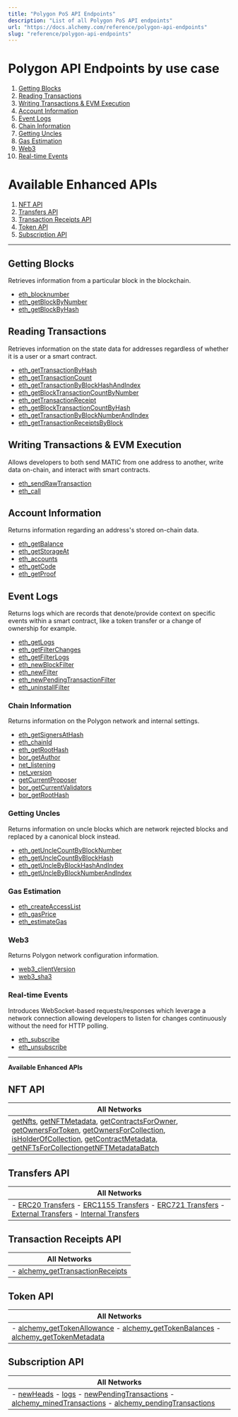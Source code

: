 ```yaml
---
title: "Polygon PoS API Endpoints"
description: "List of all Polygon PoS API endpoints"
url: "https://docs.alchemy.com/reference/polygon-api-endpoints"
slug: "reference/polygon-api-endpoints"
---
```


# Polygon API Endpoints by use case

1. [Getting Blocks](#getting-blocks)
2. [Reading Transactions](#reading-transactions)
3. [Writing Transactions & EVM Execution](#writing-transactions--evm-execution)
4. [Account Information](#account-information)
5. [Event Logs](#event-logs)
6. [Chain Information](#chain-information)
7. [Getting Uncles](#getting-uncles)
8. [Gas Estimation](#gas-estimation)
9. [Web3](#web3)
10. [Real-time Events](#real-time-events)

# Available Enhanced APIs

1. [NFT API](#nft-api)
2. [Transfers API](#transfers-api)
3. [Transaction Receipts API](#transaction-receipts-api)
4. [Token API](#token-api)
5. [Subscription API](#subscription-api)

***

## Getting Blocks

Retrieves information from a particular block in the blockchain.

* [eth\_blocknumber](/reference/eth-blocknumber-polygon)
* [eth\_getBlockByNumber](/reference/eth-getblockbynumber-polygon)
* [eth\_getBlockByHash](/reference/eth-getblockbyhash-polygon)

## Reading Transactions

Retrieves information on the state data for addresses regardless of whether it is a user or a smart contract.

* [eth\_getTransactionByHash](/reference/eth-gettransactionbyhash-polygon)
* [eth\_getTransactionCount](/reference/eth-gettransactioncount-polygon)
* [eth\_getTransactionByBlockHashAndIndex](/reference/eth-gettransactionbyblockhashandindex-polygon)
* [eth\_getBlockTransactionCountByNumber](/reference/eth-getblocktransactioncountbynumber-polygon)
* [eth\_getTransactionReceipt](/reference/eth-gettransactionreceipt-polygon)
* [eth\_getBlockTransactionCountByHash](/reference/eth-getblocktransactioncountbyhash-polygon)
* [eth\_getTransactionByBlockNumberAndIndex](/reference/eth-gettransactionbyblocknumberandindex-polygon)
* [eth\_getTransactionReceiptsByBlock](/reference/eth-gettransactionreceiptsbyblock-polygon)

## Writing Transactions & EVM Execution

Allows developers to both send MATIC from one address to another, write data on-chain, and interact with smart contracts.

* [eth\_sendRawTransaction](/reference/eth-sendrawtransaction-polygon)
* [eth\_call](/reference/eth-call-polygon)

## Account Information

Returns information regarding an address's stored on-chain data.

* [eth\_getBalance](/reference/eth-getbalance-polygon)
* [eth\_getStorageAt](/reference/eth-getstorageat-polygon)
* [eth\_accounts](/reference/eth-accounts-polygon)
* [eth\_getCode](/reference/eth-getcode-polygon)
* [eth\_getProof](/reference/eth-getproof-polygon)

## Event Logs

Returns logs which are records that denote/provide context on specific events within a smart contract, like a token transfer or a change of ownership for example.

* [eth\_getLogs](/reference/eth-getlogs-polygon)
* [eth\_getFilterChanges](/reference/eth-getfilterchanges-polygon)
* [eth\_getFilterLogs](/reference/eth-getfilterlogs-polygon)
* [eth\_newBlockFilter](/reference/eth-newblockfilter-polygon)
* [eth\_newFilter](/reference/eth-newfilter-polygon)
* [eth\_newPendingTransactionFilter](/reference/eth-newpendingtransactionfilter-polygon)
* [eth\_uninstallFilter](/reference/eth-uninstallfilter-polygon)

### Chain Information

Returns information on the Polygon network and internal settings.

* [eth\_getSignersAtHash](/reference/eth-getsignersathash-polygon)
* [eth\_chainId](/reference/eth-chainid-polygon)
* [eth\_getRootHash](/reference/eth-getroothash-polygon)
* [bor\_getAuthor](/reference/bor-getauthor-polygon)
* [net\_listening](/reference/net-listening-polygon)
* [net\_version](/reference/net-version-polygon)
* [getCurrentProposer](/reference/bor-getcurrentproposer-polygon)
* [bor\_getCurrentValidators](/reference/bor-getcurrentvalidators-polygon)
* [bor\_getRootHash](/reference/bor-getroothash-polygon)

### Getting Uncles

Returns information on uncle blocks which are network rejected blocks and replaced by a canonical block instead.

* [eth\_getUncleCountByBlockNumber](/reference/eth-getunclecountbyblocknumber-polygon)
* [eth\_getUncleCountByBlockHash](/reference/eth-getunclecountbyblockhash-polygon)
* [eth\_getUncleByBlockHashAndIndex](/reference/eth-getunclebyblockhashandindex-polygon)
* [eth\_getUncleByBlockNumberAndIndex](/reference/eth-getunclebyblocknumberandindex-polygon)

### Gas Estimation

* [eth\_createAccessList](/reference/eth-createaccesslist-polygon)
* [eth\_gasPrice](/reference/eth-gasprice-polygon)
* [eth\_estimateGas](/reference/eth-estimategas-polygon)

### Web3

Returns Polygon network configuration information.

* [web3\_clientVersion](/reference/web3-clientversion-polygon)
* [web3\_sha3](/reference/web3-sha3-polygon)

### Real-time Events

Introduces WebSocket-based requests/responses which leverage a network connection allowing developers to listen for changes continuously without the need for HTTP polling.

* [eth\_subscribe](/reference/eth-subscribe-polygon)
* [eth\_unsubscribe](/reference/eth-unsubscribe-polygon)

***

**Available Enhanced APIs**

## NFT API

| All Networks                                                                                                                                                                                                                                                                                                                                                                                                                                                                      |
| --------------------------------------------------------------------------------------------------------------------------------------------------------------------------------------------------------------------------------------------------------------------------------------------------------------------------------------------------------------------------------------------------------------------------------------------------------------------------------- |
| [getNfts](/reference/getnfts), [getNFTMetadata](/reference/getnftmetadata), [getContractsForOwner](/reference/getcontractsforowner), [getOwnersForToken](/reference/getownersfortoken), [getOwnersForCollection](/reference/getownersforcollection), [isHolderOfCollection](/reference/isholderofcollection), [getContractMetadata](/reference/getcontractmetadata), [getNFTsForCollection](/reference/getnftsforcollection)[getNFTMetadataBatch](/reference/getnftmetadatabatch) |

## Transfers API

| All Networks                                                                                                                                                                                                                                                                                                                                                                                                     |
| ---------------------------------------------------------------------------------------------------------------------------------------------------------------------------------------------------------------------------------------------------------------------------------------------------------------------------------------------------------------------------------------------------------------- |
| - [ERC20 Transfers](/reference/transfers-api-quickstart#2-erc20-transfers) - [ERC1155 Transfers](/reference/transfers-api-quickstart#4-erc1155-transfers) - [ERC721 Transfers](/reference/transfers-api-quickstart#3-erc721-transfers) - [External Transfers](/reference/transfers-api-quickstart#1-external-eth-transfers) - [Internal Transfers](/reference/transfers-api-quickstart#5-internal-eth-transfers) |

## Transaction Receipts API

| All Networks                                                                   |
| ------------------------------------------------------------------------------ |
| - [alchemy\_getTransactionReceipts](/reference/alchemy-gettransactionreceipts) |

## Token API

| All Networks                                                                                                                                                                                               |
| ---------------------------------------------------------------------------------------------------------------------------------------------------------------------------------------------------------- |
| - [alchemy\_getTokenAllowance](/reference/alchemy-gettokenallowance) - [alchemy\_getTokenBalances](/reference/alchemy-gettokenbalances) - [alchemy\_getTokenMetadata](/reference/alchemy-gettokenmetadata) |

## Subscription API

| All Networks                                                                                                                                                                                                                                                            |
| ----------------------------------------------------------------------------------------------------------------------------------------------------------------------------------------------------------------------------------------------------------------------- |
| - [newHeads](/reference/newheads) - [logs](/reference/logs) - [newPendingTransactions](/reference/newpendingtransactions) - [alchemy\_minedTransactions](/reference/alchemy-minedtransactions) - [alchemy\_pendingTransactions](/reference/alchemy-pendingtransactions) |
